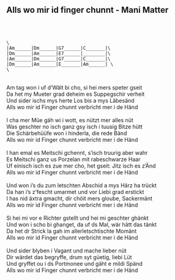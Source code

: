 ## Alls wo mir id finger chunnt - Mani Matter
\
\
```
\
|Am______|Dm______|G7______|C_______|\
|Dm______|Am______|E7______|________|\
|Am______|Dm______|G7______|C_______|\
|Dm______|Am______|E_______|Am______| \
\
```
\
Am tag won i uf d'Wält bi cho, si hei mers speter gseit\
Da het my Mueter grad deheim es Suppegschir verheit\
Und sider ischs mys herte Los bis a mys Läbesänd\
Alls wo mir id Finger chunnt verbricht mer i de Händ\
\
I cha mer Müe gäh wi i wott, es nützt mer alles nüt\
Was geschter no isch ganz gsy isch i tuusig Bitze hütt\
Die Schärbehüüfe won i hinderla, die rede Bänd\
Alls wo mir id Finger chunnt verbricht mer i de Händ\
\
I han emal es Meitschi gchennt, s'isch truurig aber wahr\
Es Meitschi ganz us Porzelan mit rabeschwarze Haar\
Uf einisch isch es zue mer cho, het gseit: Jitz isch es z'Änd\
Alls wo mir id Finger chunnt verbricht mer i de Händ\
\
Und won i's du zum letschten Abschid a mys Härz ha trückt\
Da han i's z'fescht umarmet und vor Liebi grad erstickt\
I has nid äxtra gmacht, dir chöit mers gloube, Sackermänt\
Alls wo mir id Finger chunnt verbricht mer i de Händ\
\
Si hei mi vor e Richter gstellt und hei mi geschter ghänkt\
Und won i scho bi ghanget, da uf ds Mal, wär hätt das tänkt\
Da het dr Strick la gah im allerletschtischte Momänt\
Alls wo mir id Finger chunnt verbricht mer i de Händ\
\
Und sider blyben i Vagant und mache lieber nüt\
Dir wärdet das begryffe, drum syt güetig, liebi Lüt\
Und gryffet ou i ds Portmonee und gäht e mildi Spänd\
Alls wo mir id Finger chunnt verbricht mer i de Händ\
